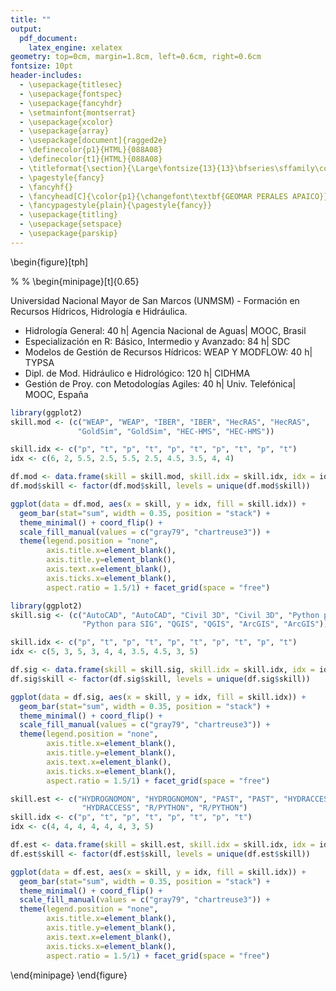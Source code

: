 ```yaml
---
title: ""
output:
  pdf_document:
    latex_engine: xelatex
geometry: top=0cm, margin=1.8cm, left=0.6cm, right=0.6cm
fontsize: 10pt
header-includes:
  - \usepackage{titlesec}
  - \usepackage{fontspec}
  - \usepackage{fancyhdr}
  - \setmainfont{montserrat}
  - \usepackage{xcolor}
  - \usepackage{array}
  - \usepackage[document]{ragged2e}
  - \definecolor{p1}{HTML}{088A08}
  - \definecolor{t1}{HTML}{088A08}
  - \titleformat{\section}{\Large\fontsize{13}{13}\bfseries\sffamily\color{t1}}{}{0pt}{}
  - \pagestyle{fancy}
  - \fancyhf{}
  - \fancyhead[C]{\color{p1}{\changefont\textbf{GEOMAR PERALES APAICO}}}
  - \fancypagestyle{plain}{\pagestyle{fancy}}
  - \usepackage{titling}
  - \usepackage{setspace}
  - \usepackage{parskip}
---
```

\newcommand{\changefont}{%
    \fontsize{16}{9}\selectfont
}

\newpage

\begin{figure}[tph]
\begin{minipage}[t]{0.3\textwidth\vspace{-\topskip}}
  \centering
  \vspace{-1cm}
\includegraphics[width=5.0cm]{images/gperales.jpg}
  \section{PERFIL\vspace{-0.35em}}
  \justify

Estoy enfocado a las áreas de Hidrología, Hidráulica y Recursos Hídricos, tengo 
buen desempeño para el trabajo en equipo y la mejora continua.
\setlength\parskip{1em}

Tengo capacidades técnicas en: Hidrología, procesando y analizando datos usando R,
Python y Excel; En Recursos hídricos, recopilando y procesando información hídrica;
en Hidráulica, desarrollando modelos de simulación.

\setlength\parskip{1em}

Uno de mis objetivos es cursar la maestría de Hidroinformática en Delft (Holanda),
para lo cual llevo una preparación autodidacta técnica, cultural y bilingüe.

  \subsection{IDIOMAS\vspace{0em}}

\textcolor{darkgray}{\textbf{Español - nativo}\vfill\vspace{-1mm}}
\textcolor{darkgray}{\textbf{Quechua - Básico (en proceso)}\vfill\vspace{-1mm}}
\textcolor{darkgray}{\textbf{Inglés- Básico (en proceso)}\vfill\vspace{-1mm}}

  \subsection{REFERENCIAS\vspace{0em}}

\raggedright
{Ing. Gustavo Atúncar\vfill\vspace{-3mm}}
{Esp. de Hidrología e Hidráulica\vfill\vspace{-3mm}}
{Cel. N° 939272465\vfill\vspace{0mm}}

{Ing. Yonatan Bustamante\vfill\vspace{-3mm}}
{Esp. de Hidrología e Hidráulica\vfill\vspace{-3mm}}
{Cel. N° 982267689\vfill\vspace{0mm}}

{Ing. Elvis Castro\vfill\vspace{-3mm}}
{Jefe de Recursos Hídricos, SRK\vfill\vspace{-3mm}}
{Cel. N° 956302303\vfill\vspace{0mm}}


\vspace{1mm}

  \end{minipage}
  %
  \hfill
  %
  \begin{minipage}[t]{0.65\textwidth\vspace{-\topskip}}
  \justify

\section{TITULACIÓN UNIVERSITARIA\vspace{-0.35em}}

\textcolor{black}{\textbf{Bachiller en Ing. Mecánica de Fluidos | Marzo - 2020}}
\vspace{1.3mm}\vfill
\textcolor{black}{\textbf{Formación en Ing. Mecánica de Fluidos | Julio - 2019}}
\vspace{1.3mm}\vfill
Universidad Nacional Mayor de San Marcos (UNMSM)
\vspace{0.6mm}\vfill
- Formación en Recursos Hídricos, Hidrología e Hidráulica.
\vspace{0.6mm}\vfill

\section{FORMACIÓN COMPLEMENTARIA\vspace{-0.35em}}

- Hidrología General: 40 h| Agencia Nacional de Aguas| MOOC, Brasil\vspace{0.7mm}\vfill
- Especialización en R: Básico, Intermedio y Avanzado: 84 h| SDC\vspace{0.7mm}\vfill
- Modelos de Gestión de Recursos Hídricos: WEAP Y MODFLOW: 40 h| TYPSA\vspace{0.7mm}\vfill
- Dipl. de Mod. Hidráulico e Hidrológico: 120 h| CIDHMA\vspace{0.7mm}\vfill
- Gestión de Proy. con Metodologías Agiles: 40 h| Univ. Telefónica| MOOC, España\vspace{0.7mm}

\section{SKILLS\vspace{-0.35em}}

\textcolor{black}{\textbf{MODELAMIENTO}}

```r
library(ggplot2)
skill.mod <- (c("WEAP", "WEAP", "IBER", "IBER", "HecRAS", "HecRAS",
               "GoldSim", "GoldSim", "HEC-HMS", "HEC-HMS"))

skill.idx <- c("p", "t", "p", "t", "p", "t", "p", "t", "p", "t")
idx <- c(6, 2, 5.5, 2.5, 5.5, 2.5, 4.5, 3.5, 4, 4)

df.mod <- data.frame(skill = skill.mod, skill.idx = skill.idx, idx = idx)
df.mod$skill <- factor(df.mod$skill, levels = unique(df.mod$skill))

ggplot(data = df.mod, aes(x = skill, y = idx, fill = skill.idx)) +
  geom_bar(stat="sum", width = 0.35, position = "stack") +
  theme_minimal() + coord_flip() +
  scale_fill_manual(values = c("gray79", "chartreuse3")) +
  theme(legend.position = "none",
        axis.title.x=element_blank(),
        axis.title.y=element_blank(),
        axis.text.x=element_blank(),
        axis.ticks.x=element_blank(),
        aspect.ratio = 1.5/1) + facet_grid(space = "free")
```

\textcolor{black}{\textbf{CAD Y SIG}}

```r
library(ggplot2)
skill.sig <- (c("AutoCAD", "AutoCAD", "Civil 3D", "Civil 3D", "Python para SIG",
                "Python para SIG", "QGIS", "QGIS", "ArcGIS", "ArcGIS"))

skill.idx <- c("p", "t", "p", "t", "p", "t", "p", "t", "p", "t")
idx <- c(5, 3, 5, 3, 4, 4, 3.5, 4.5, 3, 5)

df.sig <- data.frame(skill = skill.sig, skill.idx = skill.idx, idx = idx)
df.sig$skill <- factor(df.sig$skill, levels = unique(df.sig$skill))

ggplot(data = df.sig, aes(x = skill, y = idx, fill = skill.idx)) +
  geom_bar(stat="sum", width = 0.35, position = "stack") +
  theme_minimal() + coord_flip() +
  scale_fill_manual(values = c("gray79", "chartreuse3")) +
  theme(legend.position = "none",
        axis.title.x=element_blank(),
        axis.title.y=element_blank(),
        axis.text.x=element_blank(),
        axis.ticks.x=element_blank(),
        aspect.ratio = 1.5/1) + facet_grid(space = "free")
```

\textcolor{black}{\textbf{ESTADÍSTICA Y LENG. DE PROGRAMACIÓN}}
```r
skill.est <- c("HYDROGNOMON", "HYDROGNOMON", "PAST", "PAST", "HYDRACCESS",
                "HYDRACCESS", "R/PYTHON", "R/PYTHON")
skill.idx <- c("p", "t", "p", "t", "p", "t", "p", "t")
idx <- c(4, 4, 4, 4, 4, 4, 3, 5)

df.est <- data.frame(skill = skill.est, skill.idx = skill.idx, idx = idx)
df.est$skill <- factor(df.est$skill, levels = unique(df.est$skill))

ggplot(data = df.est, aes(x = skill, y = idx, fill = skill.idx)) +
  geom_bar(stat="sum", width = 0.35, position = "stack") +
  theme_minimal() + coord_flip() +
  scale_fill_manual(values = c("gray79", "chartreuse3")) +
  theme(legend.position = "none",
        axis.title.x=element_blank(),
        axis.title.y=element_blank(),
        axis.text.x=element_blank(),
        axis.ticks.x=element_blank(),
        aspect.ratio = 1.5/1) + facet_grid(space = "free")
```

  \end{minipage}
\end{figure}

\pagebreak
\newpage

\begin{figure}[tph]
  \begin{minipage}[t]{0.17\textwidth\vspace{-\topskip}}

alfa

  \end{minipage}
  %
  \hfill
  %
  \begin{minipage}[t]{0.83\textwidth\vspace{-\topskip}}
  \justify

\section{EXPERIENCIA PROFESIONAL\vspace{-0.35em}}
\vspace{1mm}\vfill
\textcolor{black}{\textbf{ESPECIALISTA JR. EN RECURSOS HÍDRICOS, ÁREA DE CIENCIAS DEL AGUA}}
\vspace{1mm}\vfill
\textcolor{darkgray}{\textbf{SNC-LAVALIN, Perú}}
\vspace{1mm}\vfill
Recopilación, pre-proceso, proceso y análisis de datos hidroclimáticos para
caracterización climática, modelamiento hidrológico y análisis de máximas avenidas,
análisis de sequías, planes de gestión hídrica, uso de lenguajes de programación
(R y Python) para automatizar actividades, y análisis de datos espaciales y no
espaciales.
\vspace{5mm}

\textcolor{black}{\textbf{INGENIERO JR. EN RECURSOS HÍDRICOS, ÁREA DE GEOINGENIERÍA}}
\vspace{1mm}\vfill
\textcolor{darkgray}{\textbf{SRK Consulting, Perú}}
\vspace{1mm}\vfill
Recopilación, pre-proceso, proceso y análisis de datos hidroclimáticos para
caracterización climática, modelamiento hidrológico y análisis de máximas avenidas,
análisis de sequías, planes de gestión hídrica, uso de herramientas SIG para el
análisis geoespacial y desarrollo de mapas temáticos, modelamiento de balance de
aguas en GoldSim, uso de lenguajes de programación (R y Python) para automatizar
actividades, y análisis de datos espaciales y no espaciales.
\vspace{5mm}

\textcolor{black}{\textbf{ASISTENTE DE INGENIERÍA, DPTO DE INGENIERÍA DEL AGUA}}
\vspace{1mm}\vfill
\textcolor{darkgray}{\textbf{TYPSA, Perú}}
\vspace{1mm}\vfill
Pre-proceso, proceso y análisis de datos hidroclimáticos para modelamiento
hidrológico, eventos extremos, planes de gestión hídrica, Dibujante CAD de planos
hidráulicos, abastecimiento y drenaje, SIG para el análisis, proceso geoespacial
en hidráulica e hidrología y creación de mapas.
\vspace{5mm}

\textcolor{black}{\textbf{ASISTENTE EN RECURSOS HÍDRICOS}}
\vspace{1mm}\vfill
\textcolor{darkgray}{\textbf{TYPSA, Perú}}
\vspace{1mm}\vfill
Pre-proceso de datos hidroclimáticos para modelamiento: hidrológico, eventos
extremos y recursos hídricos, redacción y revisión parcial de informes y anexos,
procesamiento geoespacial usando herramientas SIG
\vspace{5mm}

\textcolor{black}{\textbf{VOLUNTARIO}}
\vspace{1mm}\vfill
\textcolor{darkgray}{\textbf{CIDIMF-UNMSM, Perú}}
\vspace{1mm}\vfill
Desarrollé programas para Hidrología Estadística usando R, Python y MATLAB,
Participé en la planeación y desarrollo de un sistema de riego automatizado,
brinde capacitación en Hidrología y afines.

\section{PRINCIPALES PROYECTOS\vspace{-0.35em}}

\textcolor{black}{\textbf{CAMPAÑA DE AFORO, MUESTREO DE SEDIMENTOS Y AGUA | ECUADOR}}
\vspace{1mm}\vfill
\textcolor{darkgray}{\textbf{\emph{U.M. Ruta de Cobre}}}
\vspace{1mm}\vfill
Soporte en el aforo de ríos y quebradas, toma de muestras de sedimentos y agua
en múltiples puntos de la microcuenca Chaucha (Ecuador).
\vspace{5mm}

\textcolor{black}{\textbf{Paquete IdeamR | COLOMBIA}}
\vspace{1mm}\vfill
\textcolor{darkgray}{\textbf{\emph{Software para la automatización de procesos hidrológicos}}}
\vspace{1mm}\vfill
ideamR es un paquete desarrollado en R para el manejo de datos hidrometeorológicos
de DHIME(IDEAM, Colombia). DHIME es un Sistema de Información para el manejo de
datos hidrológicos y meteorológicos de Colombia. Enlace: https://github.com/GeomarPerales/ideamR
\vspace{5mm}

\textcolor{black}{\textbf{RPisco | PERÚ}}
\vspace{1mm}\vfill
\textcolor{darkgray}{\textbf{\emph{Software para la automatización de procesos hidrológicos}}}
\vspace{1mm}\vfill
RPisco es un paquete desarrollado en R con herramientas para extraer y manipular
datos climáticos de PISCO (SENAMHI, Perú). Enlace: [RPisco](https://github.com/GeomarPerales/RPisco).

  \end{minipage}
\end{figure}

\pagebreak
\newpage
\begin{figure}[tph]
  \begin{minipage}[t]{0.17\textwidth\vspace{-\topskip}}

alfa

  \end{minipage}
  %
  \hfill
  %
  \begin{minipage}[t]{0.83\textwidth\vspace{-\topskip}}
  \justify

\textcolor{black}{\textbf{ESTUDIO HIDROLÓGICO Y ANÁLISIS DE MÁXIMAS AVENIDAS | COLOMBIA}}
\vspace{1mm}\vfill
\textcolor{darkgray}{\textbf{\emph{U.M. Quinchia y La Perla}}}
\vspace{1mm}\vfill
Recopilación, pre-proceso, proceso y análisis de datos hidroclimáticos para la caracterización hidroclimática, y análisis de máximas avenidas.
\vspace{5mm}

\textcolor{black}{\textbf{RECOPILACIÓN Y PRE-PROCESO DE INFORMACIÓN CLIMÁTICA | UZBEKISTÁN}}
\vspace{1mm}\vfill
\textcolor{darkgray}{\textbf{\emph{Energía Solar}}}
\vspace{1mm}\vfill
Búsqueda, recopilación y proceso de información hidroclimática en bases de datos extranjeras
(en inglés). Revisión y análisis de la bibliografía (Papers, informes y otros, en inglés).
\vspace{5mm}

\textcolor{black}{\textbf{PRE-PROCESO Y ANÁLISIS DE PRECIPITACIÓN MAXIMA | PERÚ}}
\vspace{1mm}\vfill
\textcolor{darkgray}{\textbf{\emph{Construcción del reemplazo del Pte. San Francisco en Ayacucho}}}
\vspace{1mm}\vfill
Responsable del pre-proceso, proceso y análisis de precipitación máxima de 24 horas de diversas
fuentes de información para el estudio de máximas avenidas.
\vspace{5mm}

\textcolor{black}{\textbf{ENTREGA DEL 4° INFORME FINAL DE RECURSOS HÍDRICOS | PERÚ}}
\vspace{1mm}\vfill
\textcolor{darkgray}{\textbf{\emph{Gestión de Recursos Hídricos de 5 Cuencas Hidrográficas}}}
\vspace{1mm}\vfill
Responsable de la redacción parcial, revisión y entrega del Informe de la Cuenca Nanay,
planeamiento, gestión, preparación y entrega del Informe más anexos respectivos.
\vspace{5mm}

\textcolor{black}{\textbf{MODELACIÓN HIDROLÓGICA | PERÚ}}
\vspace{1mm}\vfill
\textcolor{darkgray}{\textbf{\emph{Plan Maestro de drenaje pluvial de Piura}}}
\vspace{1mm}\vfill
Soporte en Modelación Hidrológica, geoprocesamiento de información pluviométrica, modelación
de caudales, delimitación de cuencas urbanas, dibujante SIG.
\vspace{5mm}

\textcolor{black}{\textbf{PRE-PROCESO Y ANÁLISIS DE PRECIPITACIÓN MAXIMA | PERÚ}}
\vspace{1mm}\vfill
\textcolor{darkgray}{\textbf{\emph{Gestión de Recursos Hídricos de 5 Cuencas Hidrográficas}}}
\vspace{1mm}\vfill
Responsable del Pre-proceso y proceso de precipitación máxima de 24 horas para el estudio de
máximas avenidas del Proyecto.
\vspace{5mm}

\textcolor{black}{\textbf{PROCESO DE INFORMACIÓN DE DEMANDAS HÍDRICAS | PERÚ}}
\vspace{1mm}\vfill
\textcolor{darkgray}{\textbf{\emph{Gestión de Recursos Hídricos de 5 Cuencas Hidrográficas}}}
\vspace{1mm}\vfill
Responsable de la coordinación, gestión y organización de equipos para el pre-proceso de
demandas hídricas, proceso y generación de bases de datos de demandas hídricas.
\vspace{5mm}

\textcolor{black}{\textbf{PRE-PROCESO DE INFORMACIÓN HIDROCLIMÁTICA | PERÚ}}
\vspace{1mm}\vfill
\textcolor{darkgray}{\textbf{\emph{Gestión de Recursos Hídricos de 5 Cuencas Hidrográficas}}}
\vspace{1mm}\vfill
Responsable del Pre-proceso, generación y estructuración de bases de datos hidroclimáticos
para el modelamiento hidrológico y de recursos hídricos de las cuencas del estudio.
\vspace{5mm}

  \end{minipage}
\end{figure}
\pagebreak
\newpage
\begin{figure}[tph]
  \begin{minipage}[t]{0.17\textwidth\vspace{-\topskip}}

alfa

  \end{minipage}
  %
  \hfill
  %
  \begin{minipage}[t]{0.83\textwidth\vspace{-\topskip}}
  \justify


\section{ACTIVIDADES DE DIVULGACIÓN\vspace{-0.35em}}

\textcolor{black}{\textbf{EXPOSITOR}}
\vspace{1mm}\vfill
\textcolor{darkgray}{\textbf{Empresa HelpGIS, Perú}}
\vspace{1mm}\vfill

Webinar “R y Python aplicados a la Hidrología”, 19-06-21.

\textcolor{darkgray}{\textbf{Empresa Hidroclic, Perú}}
\vspace{1mm}\vfill

Webinar “Rompiendo Mitos en R aplicado a Hidrología”, 05-10-20.

Webinar “R aplicado a Hidrología”, 29-09-20


\section{ASOCIACIONES TÉCNICAS\vspace{-0.35em}}

\textcolor{darkgray}{\textbf{CIDIMF-UNMSM, Perú}}
\vspace{1mm}\vfill
\textcolor{black}{\textbf{PRESIDENTE}}
\vspace{1mm}\vfill
Dirección y gestión de diversas actividades de: divulgación, capacitación y orientación en temas
de Recursos Hídricos a los miembros del Grupo Estudiantil CIDIMF y externos
\vspace{5mm}

\textcolor{black}{\textbf{VOLUNTARIO}}
\vspace{1mm}\vfill
Colabore en la gestión, organización y divulgación de eventos orientados a los Recursos Hídricos, desarrollé habilidades de liderazgo y participe en multiples actividades de divulgación.
\vspace{5mm}

  \end{minipage}
\end{figure}



